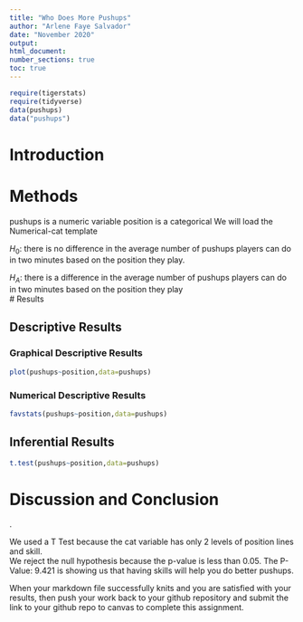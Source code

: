 ```yaml
---
title: "Who Does More Pushups"
author: "Arlene Faye Salvador"
date: "November 2020"
output:
html_document:
number_sections: true
toc: true
---
```



```r
require(tigerstats)
require(tidyverse)
data(pushups)
data("pushups")
```

# Introduction

<!--In this section you explain what you are trying to show. Where did the data come from? What is the research or other question you are trying to answer?!-->

# Methods

<!--Decide on your methods: use "variable analysis" or other appropriate descriptors. Make sure to choose at least one graphical method and at least one numerical method.!-->
pushups is a numeric variable 
position is a categorical 
We will load the Numerical-cat template

$H_0$: there is no difference in the average number of pushups players can do in two minutes based on the position they play.   

$H_A$: there is a difference in the average number of pushups players can do in two minutes based on the position they play   
# Results

<!--Divide this section into two sub-sections: One for your descriptive results and one for your inferential results.!-->

## Descriptive Results

### Graphical Descriptive Results

<!--Graphical results here. Make sure to show your code. Provide appropriate labels for axes, giving units if possible, and provide a good title for the graph, too. Use the graphical results to describe the patterns if any that exist in the data as focused toward the research question!-->

```r
plot(pushups~position,data=pushups)
```
  

### Numerical Descriptive Results

<!--Numerical results go here. Use the numerical results to describe the patterns if any that exist in the data as focused toward the research question!-->

```r
favstats(pushups~position,data=pushups)
```

## Inferential Results

<!--State hypothesis clearly. Make sure your discussion of the inferential test covers all the aspects that the test output produces, such as test statistic, p-value etc. Make a decision about the null hypothesis, explain the assumptions on which the selected test/procedure was based, and why the chosen procedure satisfys the assumptions and is appropriate to answer the research question!-->

```r
t.test(pushups~position,data=pushups)
```

# Discussion and Conclusion

<!--Discussion and conclusion here. If you found a relationship be sure to consider whether the relationship occurs because one of the variavbles causes the other, or whether they perhasps are related for some other reason. Watch the chapter 6 videos from the GeorgeTown videos collection.!-->. 

We used a T Test because the cat variable has only 2 levels of position lines and skill.  
We reject the null hypothesis because the p-value is less than 0.05.  The P-Value: 9.421 is showing us that having skills will help you do better pushups.  

When your markdown file successfully knits and you are satisfied with your results, then push your work back to your github repository and submit the link to your github repo to canvas  to complete this assignment.